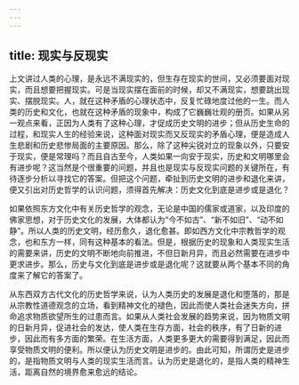 ```yaml
---
---
---
```

title: 现实与反现实
---




上文讲过人类的心理，是永远不满现实的，但生存在现实的世间，又必须要面对现实，而且想要把握现实。可是当现实摆在面前的时候，却又不满现实，想要跳出现实、摆脱现实。人，就在这种矛盾的心理状态中，反复忙碌地度过他的一生。而人类的历史和文化，也就在这种矛盾的现象中，构成了它巍巍壮观的册页。如果从另一观点来看，正因为人类有了这种心理，才促成历史文明的进步；但从历史生命的过程，和现实人生的经验来说，这种面对现实而又反现实的矛盾心理，便是造成人生悲剧和历史悲惨局面的主要原因。那么，除了这种尖锐对立的现象以外，只要安于现实，便是常理吗？而且自古至今，人类如果一向安于现实，历史和文明哪里会有进步呢？这当然是个很重要的问题，并且也是现实与反现实问题的关键所在，有待逐步分析以寻找它的答案。但把这个问题，牵扯到历史文明的进步和退化来讲，便又引出对历史哲学的认识问题，须得首先解决：历史文化到底是进步或是退化？

如果依照东方文化中有关历史哲学的观念，无论是中国的儒家或道家，以及印度的佛家思想，对于历史文化的发展，大体都认为“今不如古”、“新不如旧”、“动不如静”。所以人类的历史文明，经历愈久，退化愈甚。即如西方文化中宗教哲学的观念，也和东方一样，同有这种基本的看法。但是，根据历史的现象和人类现实生活的需要来讲，历史的文明不断地向前推进，不但日新月异，而且必然需要在进步中更求进步。那么，历史与文化到底是进步或是退化呢？这就要从两个基本不同的角度来了解它的答案了。

从东西双方古代文化的历史哲学来说，认为人类历史的发展是退化和堕落的，那是从宗教性道德观念的立场，看到精神文化的褪色，因此而使人类社会迷失方向，拼命追求物质欲望所生的过患而言。如果从人类社会发展的趋势来说，因为物质文明的日新月异，促进社会的发达，使人类在生存方面，社会的秩序，有了日新的进步，因此而有多方面的繁荣。在生活方面，人类更多更大的需要得到满足，因此而享受物质文明的便利。所以便认为历史文明是进步的。由此可知，所谓历史是进步的，是指物质文明与人类的现实生活而言。认为历史是退化的，是指人类的精神生活，距离自然的境界愈来愈远的结论。